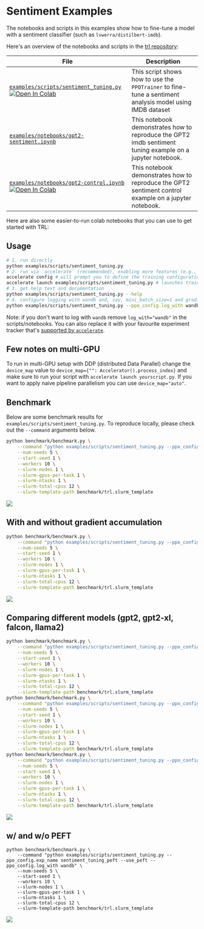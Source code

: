 # Sentiment Examples

The notebooks and scripts in this examples show how to fine-tune a model with a sentiment classifier (such as `lvwerra/distilbert-imdb`).

Here's an overview of the notebooks and scripts in the [trl repository](https://github.com/huggingface/trl/tree/main/examples):



| File                                                                                           | Description                                                                                                              |
|------------------------------------------------------------------------------------------------------------|--------------------------------------------------------------------------------------------------------------------------|
| [`examples/scripts/sentiment_tuning.py`](https://github.com/huggingface/trl/blob/main/examples/scripts/sentiment_tuning.py)  [![Open In Colab](https://colab.research.google.com/assets/colab-badge.svg)](https://colab.research.google.com/github/huggingface/trl/blob/main/examples/sentiment/notebooks/gpt2-sentiment.ipynb) | This script shows how to use the `PPOTrainer` to fine-tune a sentiment analysis model using IMDB dataset                 |
| [`examples/notebooks/gpt2-sentiment.ipynb`](https://github.com/huggingface/trl/tree/main/examples/notebooks/gpt2-sentiment.ipynb)              | This notebook demonstrates how to reproduce the GPT2 imdb sentiment tuning example on a jupyter notebook.                |
| [`examples/notebooks/gpt2-control.ipynb`](https://github.com/huggingface/trl/tree/main/examples/notebooks/gpt2-control.ipynb)   [![Open In Colab](https://colab.research.google.com/assets/colab-badge.svg)](https://colab.research.google.com/github/huggingface/trl/blob/main/examples/sentiment/notebooks/gpt2-sentiment-control.ipynb)                | This notebook demonstrates how to reproduce the GPT2 sentiment control example on a jupyter notebook.    


Here are also some easier-to-run colab notebooks that you can use to get started with TRL:


## Usage

```bash
# 1. run directly
python examples/scripts/sentiment_tuning.py
# 2. run via `accelerate` (recommended), enabling more features (e.g., multiple GPUs, deepspeed)
accelerate config # will prompt you to define the training configuration
accelerate launch examples/scripts/sentiment_tuning.py # launches training
# 3. get help text and documentation
python examples/scripts/sentiment_tuning.py --help
# 4. configure logging with wandb and, say, mini_batch_size=1 and gradient_accumulation_steps=16
python examples/scripts/sentiment_tuning.py --ppo_config.log_with wandb --ppo_config.mini_batch_size 1 --ppo_config.gradient_accumulation_steps 16
```

Note: if you don't want to log with `wandb` remove `log_with="wandb"` in the scripts/notebooks. You can also replace it with your favourite experiment tracker that's [supported by `accelerate`](https://huggingface.co/docs/accelerate/usage_guides/tracking).


## Few notes on multi-GPU 

To run in multi-GPU setup with DDP (distributed Data Parallel) change the `device_map` value to `device_map={"": Accelerator().process_index}` and make sure to run your script with `accelerate launch yourscript.py`. If you want to apply naive pipeline parallelism you can use `device_map="auto"`.


## Benchmark

Below are some benchmark results for `examples/scripts/sentiment_tuning.py`. To reproduce locally, please check out the `--command` arguments below.

```bash
python benchmark/benchmark.py \
    --command "python examples/scripts/sentiment_tuning.py --ppo_config.log_with wandb" \
    --num-seeds 5 \
    --start-seed 1 \
    --workers 10 \
    --slurm-nodes 1 \
    --slurm-gpus-per-task 1 \
    --slurm-ntasks 1 \
    --slurm-total-cpus 12 \
    --slurm-template-path benchmark/trl.slurm_template
```

![](https://huggingface.co/datasets/trl-internal-testing/example-images/resolve/main/images/benchmark/v0.4.7-55-g110e672/sentiment.png)



## With and without gradient accumulation

```bash
python benchmark/benchmark.py \
    --command "python examples/scripts/sentiment_tuning.py --ppo_config.exp_name sentiment_tuning_step_grad_accu --ppo_config.mini_batch_size 1 --ppo_config.gradient_accumulation_steps 128 --ppo_config.log_with wandb" \
    --num-seeds 5 \
    --start-seed 1 \
    --workers 10 \
    --slurm-nodes 1 \
    --slurm-gpus-per-task 1 \
    --slurm-ntasks 1 \
    --slurm-total-cpus 12 \
    --slurm-template-path benchmark/trl.slurm_template
```

![](https://huggingface.co/datasets/trl-internal-testing/example-images/resolve/main/images/benchmark/v0.4.7-55-g110e672/gradient_accu.png)


## Comparing different models (gpt2, gpt2-xl, falcon, llama2)

```bash
python benchmark/benchmark.py \
    --command "python examples/scripts/sentiment_tuning.py --ppo_config.exp_name sentiment_tuning_gpt2 --ppo_config.log_with wandb" \
    --num-seeds 5 \
    --start-seed 1 \
    --workers 10 \
    --slurm-nodes 1 \
    --slurm-gpus-per-task 1 \
    --slurm-ntasks 1 \
    --slurm-total-cpus 12 \
    --slurm-template-path benchmark/trl.slurm_template
python benchmark/benchmark.py \
    --command "python examples/scripts/sentiment_tuning.py --ppo_config.exp_name sentiment_tuning_gpt2xl_grad_accu --ppo_config.model_name gpt2-xl --ppo_config.mini_batch_size 16 --ppo_config.gradient_accumulation_steps 8 --ppo_config.log_with wandb" \
    --num-seeds 5 \
    --start-seed 1 \
    --workers 10 \
    --slurm-nodes 1 \
    --slurm-gpus-per-task 1 \
    --slurm-ntasks 1 \
    --slurm-total-cpus 12 \
    --slurm-template-path benchmark/trl.slurm_template
python benchmark/benchmark.py \
    --command "python examples/scripts/sentiment_tuning.py --ppo_config.exp_name sentiment_tuning_falcon_rw_1b --ppo_config.model_name tiiuae/falcon-rw-1b --ppo_config.log_with wandb" \
    --num-seeds 5 \
    --start-seed 1 \
    --workers 10 \
    --slurm-nodes 1 \
    --slurm-gpus-per-task 1 \
    --slurm-ntasks 1 \
    --slurm-total-cpus 12 \
    --slurm-template-path benchmark/trl.slurm_template
```

![](https://huggingface.co/datasets/trl-internal-testing/example-images/resolve/main/images/benchmark/v0.4.7-55-g110e672/different_models.png)

## w/ and w/o PEFT

```
python benchmark/benchmark.py \
    --command "python examples/scripts/sentiment_tuning.py --ppo_config.exp_name sentiment_tuning_peft --use_peft --ppo_config.log_with wandb" \
    --num-seeds 5 \
    --start-seed 1 \
    --workers 10 \
    --slurm-nodes 1 \
    --slurm-gpus-per-task 1 \
    --slurm-ntasks 1 \
    --slurm-total-cpus 12 \
    --slurm-template-path benchmark/trl.slurm_template
```

![](https://huggingface.co/datasets/trl-internal-testing/example-images/resolve/main/images/benchmark/v0.4.7-55-g110e672/peft.png)
